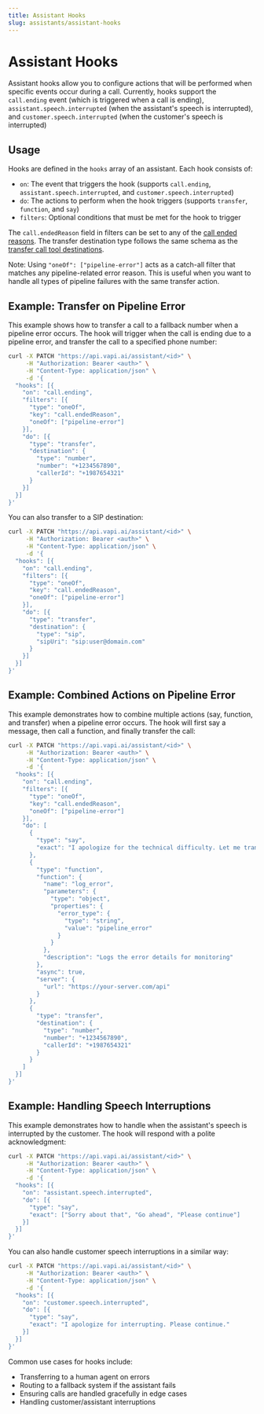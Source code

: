 ```yaml
---
title: Assistant Hooks
slug: assistants/assistant-hooks
---
```


# Assistant Hooks

Assistant hooks allow you to configure actions that will be performed when specific events occur during a call. Currently, hooks support the `call.ending` event (which is triggered when a call is ending), `assistant.speech.interrupted` (when the assistant's speech is interrupted), and `customer.speech.interrupted` (when the customer's speech is interrupted)

## Usage

Hooks are defined in the `hooks` array of an assistant. Each hook consists of:

- `on`: The event that triggers the hook (supports `call.ending`, `assistant.speech.interrupted`, and `customer.speech.interrupted`)
- `do`: The actions to perform when the hook triggers (supports `transfer`, `function`, and `say`)
- `filters`: Optional conditions that must be met for the hook to trigger

The `call.endedReason` field in filters can be set to any of the [call ended reasons](https://docs.vapi.ai/api-reference/calls/get#response.body.endedReason). The transfer destination type follows the same schema as the [transfer call tool destinations](https://docs.vapi.ai/api-reference/tools/create#request.body.transferCall.destinations).

Note: Using `"oneOf": ["pipeline-error"]` acts as a catch-all filter that matches any pipeline-related error reason. This is useful when you want to handle all types of pipeline failures with the same transfer action.

## Example: Transfer on Pipeline Error

This example shows how to transfer a call to a fallback number when a pipeline error occurs. The hook will trigger when the call is ending due to a pipeline error, and transfer the call to a specified phone number:

```bash
curl -X PATCH "https://api.vapi.ai/assistant/<id>" \
     -H "Authorization: Bearer <auth>" \
     -H "Content-Type: application/json" \
     -d '{
  "hooks": [{
    "on": "call.ending",
    "filters": [{
      "type": "oneOf",
      "key": "call.endedReason",
      "oneOf": ["pipeline-error"]
    }],
    "do": [{
      "type": "transfer",
      "destination": {
        "type": "number",
        "number": "+1234567890",
        "callerId": "+1987654321"
      }
    }]
  }]
}'
```

You can also transfer to a SIP destination:

```bash
curl -X PATCH "https://api.vapi.ai/assistant/<id>" \
     -H "Authorization: Bearer <auth>" \
     -H "Content-Type: application/json" \
     -d '{
  "hooks": [{
    "on": "call.ending",
    "filters": [{
      "type": "oneOf",
      "key": "call.endedReason",
      "oneOf": ["pipeline-error"]
    }],
    "do": [{
      "type": "transfer",
      "destination": {
        "type": "sip",
        "sipUri": "sip:user@domain.com"
      }
    }]
  }]
}'
```

## Example: Combined Actions on Pipeline Error

This example demonstrates how to combine multiple actions (say, function, and transfer) when a pipeline error occurs. The hook will first say a message, then call a function, and finally transfer the call:

```bash
curl -X PATCH "https://api.vapi.ai/assistant/<id>" \
     -H "Authorization: Bearer <auth>" \
     -H "Content-Type: application/json" \
     -d '{
  "hooks": [{
    "on": "call.ending",
    "filters": [{
      "type": "oneOf",
      "key": "call.endedReason",
      "oneOf": ["pipeline-error"]
    }],
    "do": [
      {
        "type": "say",
        "exact": "I apologize for the technical difficulty. Let me transfer you to our support team."
      },
      {
        "type": "function",
        "function": {
          "name": "log_error",
          "parameters": {
            "type": "object",
            "properties": {
              "error_type": {
                "type": "string",
                "value": "pipeline_error"
              }
            }
          },
          "description": "Logs the error details for monitoring"
        },
        "async": true,
        "server": {
          "url": "https://your-server.com/api"
        }
      },
      {
        "type": "transfer",
        "destination": {
          "type": "number",
          "number": "+1234567890",
          "callerId": "+1987654321"
        }
      }
    ]
  }]
}'
```

## Example: Handling Speech Interruptions

This example demonstrates how to handle when the assistant's speech is interrupted by the customer. The hook will respond with a polite acknowledgment:

```bash
curl -X PATCH "https://api.vapi.ai/assistant/<id>" \
     -H "Authorization: Bearer <auth>" \
     -H "Content-Type: application/json" \
     -d '{
  "hooks": [{
    "on": "assistant.speech.interrupted",
    "do": [{
      "type": "say",
      "exact": ["Sorry about that", "Go ahead", "Please continue"]
    }]
  }]
}'
```

You can also handle customer speech interruptions in a similar way:

```bash
curl -X PATCH "https://api.vapi.ai/assistant/<id>" \
     -H "Authorization: Bearer <auth>" \
     -H "Content-Type: application/json" \
     -d '{
  "hooks": [{
    "on": "customer.speech.interrupted",
    "do": [{
      "type": "say",
      "exact": "I apologize for interrupting. Please continue."
    }]
  }]
}'
```

Common use cases for hooks include:
- Transferring to a human agent on errors
- Routing to a fallback system if the assistant fails
- Ensuring calls are handled gracefully in edge cases
- Handling customer/assistant interruptions